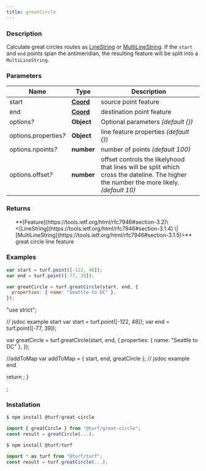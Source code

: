```yaml
---
title: greatCircle
---
```


    
### Description

Calculate great circles routes as [LineString](https://tools.ietf.org/html/rfc7946#section-3.1.4) or [MultiLineString](https://tools.ietf.org/html/rfc7946#section-3.1.5).
If the `start` and `end` points span the antimeridian, the resulting feature will
be split into a `MultiLineString`.

### Parameters

| Name                       | Type                                                           | Description                                                                                                                             |
| -------------------------- | -------------------------------------------------------------- | --------------------------------------------------------------------------------------------------------------------------------------- |
| start                      | **[Coord](https://tools.ietf.org/html/rfc7946#section-3.1.1)** | source point feature                                                                                                                    |
| end                        | **[Coord](https://tools.ietf.org/html/rfc7946#section-3.1.1)** | destination point feature                                                                                                               |
| options<i>?</i>            | **Object**                                                     | Optional parameters _(default \{})_                                                                                                     |
| options.properties<i>?</i> | **Object**                                                     | line feature properties _(default \{})_                                                                                                 |
| options.npoints<i>?</i>    | **number**                                                     | number of points _(default 100)_                                                                                                        |
| options.offset<i>?</i>     | **number**                                                     | offset controls the likelyhood that lines will be split which cross the dateline. The higher the number the more likely. _(default 10)_ |

### Returns

<ul>
  **[Feature](https://tools.ietf.org/html/rfc7946#section-3.2)\<[LineString](https://tools.ietf.org/html/rfc7946#section-3.1.4) \| [MultiLineString](https://tools.ietf.org/html/rfc7946#section-3.1.5)>** great circle line feature

</ul>

### Examples

```javascript
var start = turf.point([-122, 48]);
var end = turf.point([-77, 39]);

var greatCircle = turf.greatCircle(start, end, {
  properties: { name: "Seattle to DC" },
});
```

  "use strict";

  // jsdoc example start
  var start = turf.point([-122, 48]);
  var end = turf.point([-77, 39]);

  var greatCircle = turf.greatCircle(start, end, {
    properties: { name: "Seattle to DC" },
  });

  //addToMap
  var addToMap = { start, end, greatCircle };
  // jsdoc example end

  return <ExampleMap addToMap={addToMap} />;
}

<Map0 />;

### Installation

```javascript
$ npm install @turf/great-circle

import { greatCircle } from "@turf/great-circle";
const result = greatCircle(...);
```

```javascript
$ npm install @turf/turf

import * as turf from "@turf/turf";
const result = turf.greatCircle(...);
```
